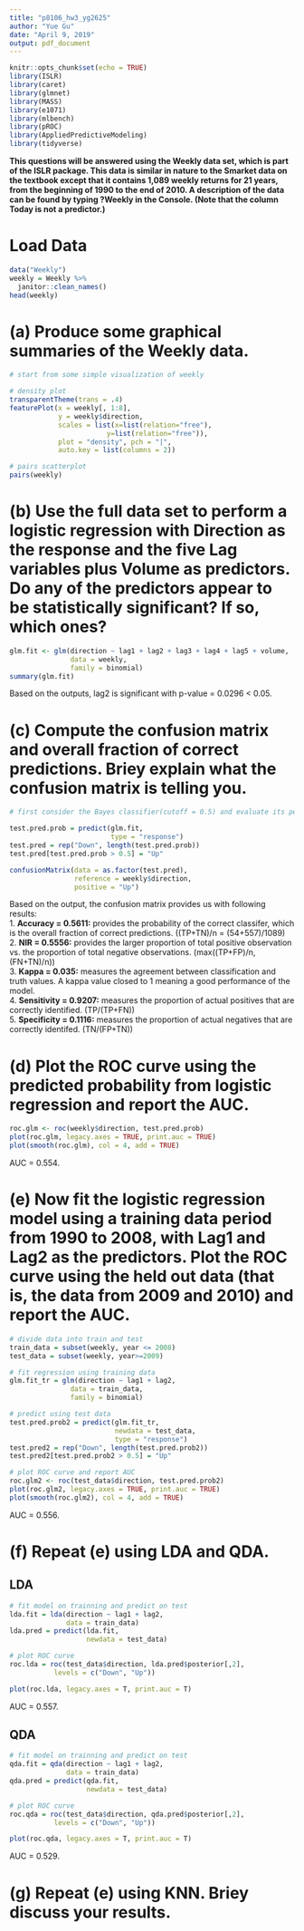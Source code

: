 ```yaml
---
title: "p8106_hw3_yg2625"
author: "Yue Gu"
date: "April 9, 2019"
output: pdf_document
---
```


```r
knitr::opts_chunk$set(echo = TRUE)
library(ISLR)
library(caret)
library(glmnet)
library(MASS)
library(e1071)
library(mlbench)
library(pROC)
library(AppliedPredictiveModeling)
library(tidyverse)
```

**This questions will be answered using the Weekly data set, which is part of the ISLR package. This data is similar in nature to the Smarket data on the textbook except that it contains 1,089 weekly returns for 21 years, from the beginning of 1990 to the end of 2010. A description of the data can be found by typing ?Weekly in the Console. (Note that the
column Today is not a predictor.)**

# Load Data
```r
data("Weekly")
weekly = Weekly %>% 
  janitor::clean_names()
head(weekly)
```

# (a) Produce some graphical summaries of the Weekly data.
```r
# start from some simple visualization of weekly

# density plot
transparentTheme(trans = .4)
featurePlot(x = weekly[, 1:8], 
            y = weekly$direction,
            scales = list(x=list(relation="free"), 
                        y=list(relation="free")),
            plot = "density", pch = "|", 
            auto.key = list(columns = 2))

# pairs scatterplot
pairs(weekly)

```

# (b) Use the full data set to perform a logistic regression with Direction as the response and the five Lag variables plus Volume as predictors. Do any of the predictors appear to be statistically significant? If so, which ones?
```r
glm.fit <- glm(direction ~ lag1 + lag2 + lag3 + lag4 + lag5 + volume, 
               data = weekly,
               family = binomial)
summary(glm.fit)
```

Based on the outputs, lag2 is significant with p-value = 0.0296 < 0.05.

# (c) Compute the confusion matrix and overall fraction of correct predictions. Briey explain what the confusion matrix is telling you.
```r
# first consider the Bayes classifier(cutoff = 0.5) and evaluate its performance on the data

test.pred.prob = predict(glm.fit,
                         type = "response")
test.pred = rep("Down", length(test.pred.prob))
test.pred[test.pred.prob > 0.5] = "Up"

confusionMatrix(data = as.factor(test.pred),
                reference = weekly$direction,
                positive = "Up")
```

Based on the output, the confusion matrix provides us with following results:  
1. **Accuracy = 0.5611:** provides the probability of the correct classifer, which is the overall fraction of correct predictions. ((TP+TN)/n = (54+557)/1089)  
2. **NIR = 0.5556:** provides the larger proportion of total positive observation vs. the proportion of total negative observations. (max((TP+FP)/n, (FN+TN)/n))  
3. **Kappa = 0.035:** measures the agreement between classification and truth values. A kappa value closed to 1 meaning a good performance of the model.  
4. **Sensitivity = 0.9207:** measures the proportion of actual positives that are correctly identified. (TP/(TP+FN))  
5. **Specificity = 0.1116:** measures the proportion of actual negatives that are correctly identifed. (TN/(FP+TN))  

# (d) Plot the ROC curve using the predicted probability from logistic regression and report the AUC.
```r
roc.glm <- roc(weekly$direction, test.pred.prob)
plot(roc.glm, legacy.axes = TRUE, print.auc = TRUE)
plot(smooth(roc.glm), col = 4, add = TRUE)

```

AUC = 0.554.

# (e) Now fit the logistic regression model using a training data period from 1990 to 2008, with Lag1 and Lag2 as the predictors. Plot the ROC curve using the held out data (that is, the data from 2009 and 2010) and report the AUC.
```r
# divide data into train and test
train_data = subset(weekly, year <= 2008)
test_data = subset(weekly, year>=2009)

# fit regression using training data
glm.fit_tr = glm(direction ~ lag1 + lag2, 
               data = train_data,
               family = binomial)

# predict using test data
test.pred.prob2 = predict(glm.fit_tr,
                          newdata = test_data,
                          type = "response")
test.pred2 = rep("Down", length(test.pred.prob2))
test.pred2[test.pred.prob2 > 0.5] = "Up"

# plot ROC curve and report AUC
roc.glm2 <- roc(test_data$direction, test.pred.prob2)
plot(roc.glm2, legacy.axes = TRUE, print.auc = TRUE)
plot(smooth(roc.glm2), col = 4, add = TRUE)
```

AUC = 0.556.

# (f) Repeat (e) using LDA and QDA.
## LDA
```r
# fit model on trainning and predict on test
lda.fit = lda(direction ~ lag1 + lag2,
              data = train_data)
lda.pred = predict(lda.fit, 
                   newdata = test_data)

# plot ROC curve
roc.lda = roc(test_data$direction, lda.pred$posterior[,2],
           levels = c("Down", "Up"))

plot(roc.lda, legacy.axes = T, print.auc = T)
```
AUC = 0.557.

## QDA
```r
# fit model on trainning and predict on test
qda.fit = qda(direction ~ lag1 + lag2,
              data = train_data)
qda.pred = predict(qda.fit, 
                   newdata = test_data)

# plot ROC curve
roc.qda = roc(test_data$direction, qda.pred$posterior[,2],
           levels = c("Down", "Up"))

plot(roc.qda, legacy.axes = T, print.auc = T)

```
AUC = 0.529.

# (g) Repeat (e) using KNN. Briey discuss your results.
```r

```

